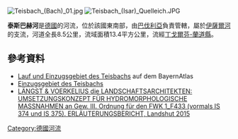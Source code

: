 {{Coord|48|37|45.9|N|12|27|49.2|E|display=title}}
[[Image:Teisbach_(Bach)_01.jpg|right]]
[[Image:Teisbach_(Isar)_Quelleich.JPG|right]]

'''泰斯巴赫河'''是[[德國|德國]]的河流，位於該國東南部，由[[巴伐利亞|巴伐利亞]]負責管轄，屬於[[伊薩爾河|伊薩爾河]]的支流，河道全長8.5公里，流域面積13.4平方公里，流經[[丁戈爾芬-蘭道縣|丁戈爾芬-蘭道縣]]。

==參考資料==
* [http://geoportal.bayern.de/bayernatlas/default?lon=4533839.0&lat=5385218.0&zoom=9&base=951 Lauf und Einzugsgebiet des Teisbachs] auf dem BayernAtlas
* [http://www.bis.bayern.de/bis/startWithParam.do?role=fgn&zoomToLayer=b1_ezg_06&zoomToColumn=KENNZAHL&zoomToObject='167572'&layers=-b6_ezg_01,-b5_ezg_02,-b4_ezg_03,-b3_ezg_04,-b2_ezg_05 Einzugsgebiet des Teisbachs] {{Wayback|url=http://www.bis.bayern.de/bis/startWithParam.do?role=fgn&zoomToLayer=b1_ezg_06&zoomToColumn=KENNZAHL&zoomToObject=%27167572%27&layers=-b6_ezg_01%2C-b5_ezg_02%2C-b4_ezg_03%2C-b3_ezg_04%2C-b2_ezg_05 |date=20160304125857 }}
* [http://www.wwa-la.bayern.de/fluesse_seen/massnahmen/umsetzungkonzepte/doc/umsetzungskonzept_1_f433.pdf LÄNGST & VOERKELIUS die LANDSCHAFTSARCHITEKTEN: UMSETZUNGSKONZEPT FÜR HYDROMORPHOLOGISCHE MASSNAHMEN an Gew. III. Ordnung für den FWK 1_F433 (vormals IS 374 und IS 375). ERLÄUTERUNGSBERICHT, Landshut 2015] {{Wayback|url=http://www.wwa-la.bayern.de/fluesse_seen/massnahmen/umsetzungkonzepte/doc/umsetzungskonzept_1_f433.pdf |date=20160218084801 }}

{{Germany-geo-stub}}
[[Category:德國河流|Category:德國河流]]